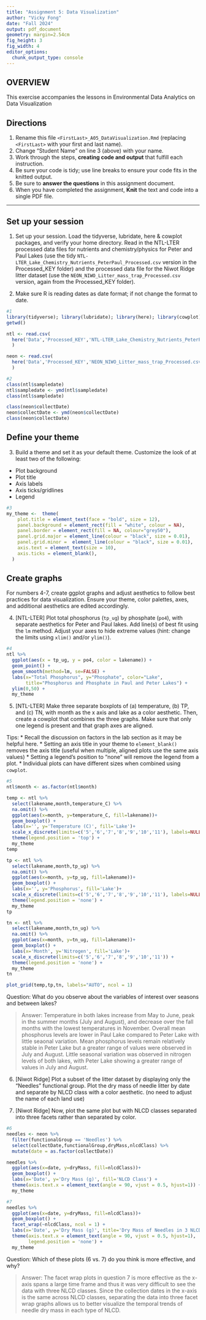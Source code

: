 ```yaml
---
title: "Assignment 5: Data Visualization"
author: "Vicky Fong"
date: "Fall 2024"
output: pdf_document
geometry: margin=2.54cm
fig_height: 3
fig_width: 4
editor_options: 
  chunk_output_type: console
---
```


## OVERVIEW

This exercise accompanies the lessons in Environmental Data Analytics on Data Visualization 

## Directions
1. Rename this file `<FirstLast>_A05_DataVisualization.Rmd` (replacing `<FirstLast>` with your first and last name).
2. Change "Student Name" on line 3 (above) with your name.
3. Work through the steps, **creating code and output** that fulfill each instruction.
4. Be sure your code is tidy; use line breaks to ensure your code fits in the knitted output.
5. Be sure to **answer the questions** in this assignment document.
6. When you have completed the assignment, **Knit** the text and code into a single PDF file.

---

## Set up your session 

1. Set up your session. Load the tidyverse, lubridate, here & cowplot packages, and verify your home directory. Read in the NTL-LTER processed data files for nutrients and chemistry/physics for Peter and Paul Lakes (use the tidy `NTL-LTER_Lake_Chemistry_Nutrients_PeterPaul_Processed.csv` version in the Processed_KEY folder) and the processed data file for the Niwot Ridge litter dataset (use the `NEON_NIWO_Litter_mass_trap_Processed.csv` version, again from the Processed_KEY folder). 

2. Make sure R is reading dates as date format; if not change the format to date.

```r
#1 
library(tidyverse); library(lubridate); library(here); library(cowplot)
getwd()

ntl <- read.csv(
  here('Data','Processed_KEY','NTL-LTER_Lake_Chemistry_Nutrients_PeterPaul_Processed.csv')
  )

neon <- read.csv(
  here('Data','Processed_KEY','NEON_NIWO_Litter_mass_trap_Processed.csv')
  )

#2 
class(ntl$sampledate)
ntl$sampledate <- ymd(ntl$sampledate)
class(ntl$sampledate)

class(neon$collectDate)
neon$collectDate <- ymd(neon$collectDate)
class(neon$collectDate)
```
## Define your theme
3. Build a theme and set it as your default theme. Customize the look of at least two of the following: 
 * Plot background
 * Plot title
 * Axis labels
 * Axis ticks/gridlines
 * Legend

```r
#3
my_theme <-  theme(
    plot.title = element_text(face = "bold", size = 12),
    panel.background = element_rect(fill = "white", colour = NA), 
    panel.border = element_rect(fill = NA, colour="grey50"), 
    panel.grid.major = element_line(colour = "black", size = 0.01),
    panel.grid.minor =  element_line(colour = "black", size = 0.01),
    axis.text = element_text(size = 10),
    axis.ticks = element_blank(),
  )
```

## Create graphs
For numbers 4-7, create ggplot graphs and adjust aesthetics to follow best practices for data visualization. Ensure your theme, color palettes, axes, and additional aesthetics are edited accordingly.

4. [NTL-LTER] Plot total phosphorus (`tp_ug`) by phosphate (`po4`), with separate aesthetics for Peter and Paul lakes. Add line(s) of best fit using the `lm` method. Adjust your axes to hide extreme values (hint: change the limits using `xlim()` and/or `ylim()`).

```r
#4 
ntl %>%
  ggplot(aes(x = tp_ug, y = po4, color = lakename)) +
  geom_point() +
  geom_smooth(method=lm, se=FALSE) +
  labs(x="Total Phosphorus", y="Phosphate", color="Lake", 
       title="Phosphorus and Phosphate in Paul and Peter Lakes") +
  ylim(0,50) +
  my_theme
```


5. [NTL-LTER] Make three separate boxplots of (a) temperature, (b) TP, and (c) TN, with month as the x axis and lake as a color aesthetic. Then, create a cowplot that combines the three graphs. Make sure that only one legend is present and that graph axes are aligned. 

Tips:
* Recall the discussion on factors in the lab section as it may be helpful here. 
* Setting an axis title in your theme to `element_blank()` removes the axis title (useful when multiple, aligned plots use the same axis values)
* Setting a legend's position to "none" will remove the legend from a plot.
* Individual plots can have different sizes when combined using `cowplot`.

```r
#5 
ntl$month <- as.factor(ntl$month)

temp <- ntl %>%
  select(lakename,month,temperature_C) %>%
  na.omit() %>%
  ggplot(aes(x=month, y=temperature_C, fill=lakename))+
  geom_boxplot() +
  labs(x='', y='Temperature (C)', fill='Lake')+
  scale_x_discrete(limits=c('5','6','7','8','9','10','11'), labels=NULL) +
  theme(legend.position = 'top') +
  my_theme
temp

tp <- ntl %>%
  select(lakename,month,tp_ug) %>%
  na.omit() %>%
  ggplot(aes(x=month, y=tp_ug, fill=lakename))+
  geom_boxplot() +
  labs(x='', y='Phosphorus', fill='Lake')+
  scale_x_discrete(limits=c('5','6','7','8','9','10','11'), labels=NULL) +
  theme(legend.position = 'none') +
  my_theme
tp

tn <- ntl %>%
  select(lakename,month,tn_ug) %>%
  na.omit() %>%
  ggplot(aes(x=month, y=tn_ug, fill=lakename))+
  geom_boxplot() +
  labs(x='Month', y='Nitrogen', fill='Lake')+
  scale_x_discrete(limits=c('5','6','7','8','9','10','11')) +
  theme(legend.position = 'none') +
  my_theme
tn

plot_grid(temp,tp,tn, labels="AUTO", ncol = 1)
```

Question: What do you observe about the variables of interest over seasons and between lakes? 

> Answer: Temperature in both lakes increase from May to June, peak in the summer months (July and August), and decrease over the fall months with the lowest temperatures in November. Overall mean phosphorus levels are lower in Paul Lake compared to Peter Lake with little seaonal variation. Mean phosphorus levels remain relatively stable in Peter Lake but a greater range of values were observed in July and August. Little seasonal variation was observed in nitrogen levels of both lakes, with Peter Lake showing a greater range of values in July and August.

6. [Niwot Ridge] Plot a subset of the litter dataset by displaying only the "Needles" functional group. Plot the dry mass of needle litter by date and separate by NLCD class with a color aesthetic. (no need to adjust the name of each land use)

7. [Niwot Ridge] Now, plot the same plot but with NLCD classes separated into three facets rather than separated by color. 

```r
#6
needles <- neon %>%
  filter(functionalGroup == 'Needles') %>%
  select(collectDate,functionalGroup,dryMass,nlcdClass) %>%
  mutate(date = as.factor(collectDate))

needles %>%
  ggplot(aes(x=date, y=dryMass, fill=nlcdClass))+
  geom_boxplot() +
  labs(x='Date', y='Dry Mass (g)', fill='NLCD Class') +
  theme(axis.text.x = element_text(angle = 90, vjust = 0.5, hjust=1)) +
  my_theme

#7
needles %>%
  ggplot(aes(x=date, y=dryMass, fill=nlcdClass))+
  geom_boxplot() +
  facet_wrap(~nlcdClass, ncol = 1) +
  labs(x='Date', y='Dry Mass (g)', title='Dry Mass of Needles in 3 NLCD') +
  theme(axis.text.x = element_text(angle = 90, vjust = 0.5, hjust=1),
        legend.position = 'none') +
  my_theme
```
Question: Which of these plots (6 vs. 7) do you think is more effective, and why? 

> Answer: The facet wrap plots in question 7 is more effective as the x-axis spans a large time frame and thus it was very difficult to see the data with three NLCD classes. Since the collection dates in the x-axis is the same across NLCD classes, separating the data into three facet wrap graphs allows us to better visualize the temporal trends of needle dry mass in each type of NLCD. 